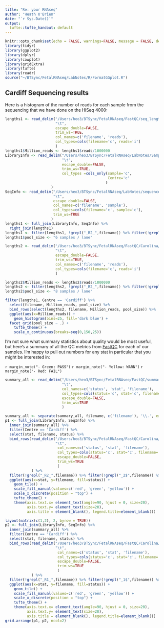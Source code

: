 ```yaml
---
title: "Re: your RNAseq"
author: "Heath O'Brien"
date: "`r Sys.Date()`"
output:
  tufte::tufte_handout: default
---
```

<!-- see http://rstudio.github.io/tufte/ for info about tufte -->

```r
knitr::opts_chunk$set(echo = FALSE, warnings=FALSE, message = FALSE, dev.args = list(bg = 'transparent'))
library(tidyr)
library(ggplot2)
library(dplyr)
library(cowplot)
library(gridExtra)
library(tufte)
library(readr)
source("~/BTSync/FetalRNAseq/LabNotes/R/FormatGGplot.R")
```
## Cardiff Sequencing results

Here is a histogram of the number of reads for each sample from the sequencing that we have done on the HiSeq 4000:
\vspace{10 mm}

```r

lengths1 <- read_delim("/Users/heo3/BTSync/FetalRNAseq/FastQC/seq_lengths.txt", 
                       "\t", 
                       escape_double=FALSE, 
                       trim_ws=TRUE,
                       col_names=c('filename', 'reads'),
                       col_types=cols(filename='c', reads='i')
                       )
lengths1$Million_reads <- lengths1$reads/1000000
LibraryInfo <- read_delim("/Users/heo3/BTSync/FetalRNAseq/LabNotes/SampleProgress.txt",
                          "\t", 
                          escape_double=FALSE, 
                          trim_ws=TRUE,
                          col_types =cols_only(sample='c',
                                               Centre='c'
                                              )
                     )
SeqInfo <- read_delim("/Users/heo3/BTSync/FetalRNAseq/LabNotes/sequences.txt", 
                      "\t",
                      escape_double=FALSE, 
                      col_names=c('filename', 'sample'),
                      col_types=cols(filename='c', sample='c'),
                      trim_ws=TRUE
                     )
lengths1 <- full_join(LibraryInfo, SeqInfo) %>%
  right_join(lengths1)
lengths1 <- filter(lengths1, !grepl("_R2_",filename)) %>% filter(!grepl("_2$",filename))
lengths1$pool_size <- "6 samples / lane"

lengths2 <- read_delim("/Users/heo3/BTSync/FetalRNAseq/FastQC/Carolina/seq_lengths.txt",
                       "\t", 
                       escape_double=FALSE, 
                       trim_ws=TRUE,
                       col_names=c('filename', 'reads'),
                       col_types=cols(filename='c', reads='i')
                       )

lengths2$Million_reads <- lengths2$reads/1000000
lengths2 <- filter(lengths2, !grepl("_R2_",filename)) %>% filter(!grepl("_2$",filename))
lengths2$pool_size <- "8 samples / lane"

filter(lengths1, Centre == 'Cardiff') %>%
  select(filename, Million_reads, pool_size) %>%
  bind_rows(select(lengths2, filename, Million_reads, pool_size)) %>% 
  ggplot(aes(x=Million_reads)) +
    geom_histogram(bins=25, fill='dark blue') +
  facet_grid(pool_size ~ .) + 
    tufte_theme() +
    scale_x_continuous(breaks=seq(0,150,25))

```
\pagebreak

I'm not sure what summary statistics about quality would be most useful, but here's a summary of all the QC metrics from [FastQC](http://www.bioinformatics.babraham.ac.uk/projects/fastqc) for each of our samples. I'm happy to pull out numbers for any stat in particular that you might be interested in:
\vspace{10 mm}

`r margin_note("- Green: PASS")`
`r margin_note("- Yellow: WARN")`
`r margin_note("- Red: FAIL")`

```r
summary_all <- read_delim("/Users/heo3/BTSync/FetalRNAseq/FastQC/summary.txt", 
                          "\t", 
                          col_names=c('status', 'stat', 'filename'),
                          col_types=cols(status='c', stat='c', filename='c'),
                          escape_double=FALSE,
                          trim_ws=TRUE
                          )

summary_all <- separate(summary_all, filename, c('filename'), '\\.', extra='drop')
p1 <- full_join(LibraryInfo, SeqInfo) %>% 
  inner_join(summary_all) %>%
  filter(Centre == 'Cardiff') %>%
  select(stat, filename, status) %>%
  bind_rows(read_delim("/Users/heo3/BTSync/FetalRNAseq/FastQC/Carolina/Carolina_summary.txt",
                       "\t", 
                        col_names=c('status', 'stat', 'filename'),
                        col_types=cols(status='c', stat='c', filename='c'),
                        escape_double=FALSE,
                        trim_ws=TRUE
                        )
            ) %>%
  filter(!grepl("_R2_",filename)) %>% filter(!grepl("_2$",filename)) %>%
  ggplot(aes(x=stat, y=filename, fill=status)) +
    geom_tile() +
    scale_fill_manual(values=c('red', 'green', 'yellow')) +
    scale_x_discrete(position = "top") +
    tufte_theme() +
    theme(axis.text.x= element_text(angle=90, hjust = 0, size=20), 
          axis.text.y= element_text(size=20), 
          axis.title = element_blank(), legend.title=element_blank())

layout(matrix(c(1,2), 2, byrow = TRUE))
p2 <- full_join(LibraryInfo, SeqInfo) %>% 
  inner_join(summary_all) %>%
  filter(Centre == 'Cardiff') %>%
  select(stat, filename, status) %>%
  bind_rows(read_delim("/Users/heo3/BTSync/FetalRNAseq/FastQC/Carolina/Carolina_summary.txt",
                       "\t", 
                        col_names=c('status', 'stat', 'filename'),
                        col_types=cols(status='c', stat='c', filename='c'),
                        escape_double=FALSE,
                        trim_ws=TRUE
                        )
            ) %>%
  filter(!grepl("_R1_",filename)) %>% filter(!grepl("_1$",filename)) %>%
  ggplot(aes(x=stat, y=filename, fill=status)) +
    geom_tile() +
    scale_fill_manual(values=c('red', 'green', 'yellow')) +
    scale_x_discrete(position = "top") +
    tufte_theme() +
    theme(axis.text.x= element_text(angle=90, hjust = 0, size=20), 
          axis.text.y= element_text(size=20), 
          axis.title = element_blank(), legend.title=element_blank())
grid.arrange(p1, p2, ncol=2)
```

